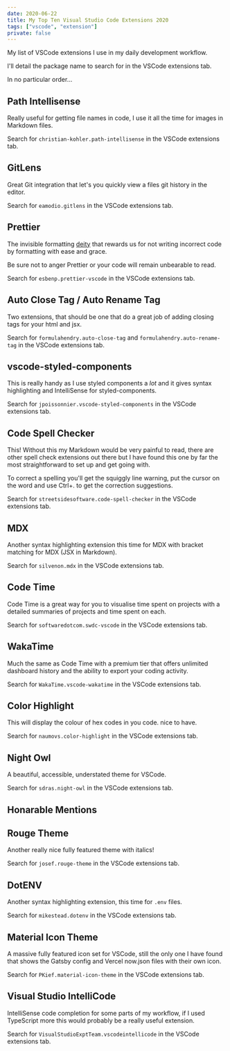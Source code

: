 ```yaml
---
date: 2020-06-22
title: My Top Ten Visual Studio Code Extensions 2020
tags: ["vscode", "extension"]
private: false
---
```


My list of VSCode extensions I use in my daily development workflow.

I'll detail the package name to search for in the VSCode extensions
tab.

In no particular order...

## Path Intellisense

Really useful for getting file names in code, I use it all the time
for images in Markdown files.

Search for `christian-kohler.path-intellisense` in the VSCode
extensions tab.

## GitLens

Great Git integration that let's you quickly view a files git history
in the editor.

Search for `eamodio.gitlens` in the VSCode extensions tab.

## Prettier

The invisible formatting [deity] that rewards us for not writing
incorrect code by formatting with ease and grace.

Be sure not to anger Prettier or your code will remain unbearable to
read.

Search for `esbenp.prettier-vscode` in the VSCode extensions tab.

## Auto Close Tag / Auto Rename Tag

Two extensions, that should be one that do a great job of adding
closing tags for your html and jsx.

Search for `formulahendry.auto-close-tag` and
`formulahendry.auto-rename-tag` in the VSCode extensions tab.

## vscode-styled-components

This is really handy as I use styled components a _lot_ and it gives
syntax highlighting and IntelliSense for styled-components.

Search for `jpoissonnier.vscode-styled-components` in the VSCode
extensions tab.

## Code Spell Checker

This! Without this my Markdown would be very painful to read, there
are other spell check extensions out there but I have found this one
by far the most straightforward to set up and get going with.

To correct a spelling you'll get the squiggly line warning, put the
cursor on the word and use Ctrl+. to get the correction suggestions.

Search for `streetsidesoftware.code-spell-checker` in the VSCode
extensions tab.

## MDX

Another syntax highlighting extension this time for MDX with bracket
matching for MDX (JSX in Markdown).

Search for `silvenon.mdx` in the VSCode extensions tab.

## Code Time

Code Time is a great way for you to visualise time spent on projects
with a detailed summaries of projects and time spent on each.

Search for `softwaredotcom.swdc-vscode` in the VSCode extensions tab.

## WakaTime

Much the same as Code Time with a premium tier that offers unlimited
dashboard history and the ability to export your coding activity.

Search for `WakaTime.vscode-wakatime` in the VSCode extensions tab.

## Color Highlight

This will display the colour of hex codes in you code. nice to have.

Search for `naumovs.color-highlight` in the VSCode extensions tab.

## Night Owl

A beautiful, accessible, understated theme for VSCode.

Search for `sdras.night-owl` in the VSCode extensions tab.

## Honarable Mentions

## Rouge Theme

Another really nice fully featured theme with italics!

Search for `josef.rouge-theme` in the VSCode extensions tab.

## DotENV

Another syntax highlighting extension, this time for `.env` files.

Search for `mikestead.dotenv` in the VSCode extensions tab.

## Material Icon Theme

A massive fully featured icon set for VSCode, still the only one I
have found that shows the Gatsby config and Vercel now.json files with
their own icon.

Search for `PKief.material-icon-theme` in the VSCode extensions tab.

## Visual Studio IntelliCode

IntelliSense code completion for some parts of my workflow, if I used
TypeScript more this would probably be a really useful extension.

Search for `VisualStudioExptTeam.vscodeintellicode` in the VSCode
extensions tab.

[deity]: https://en.wikipedia.org/wiki/Deity
